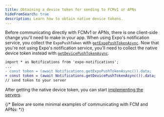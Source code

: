 ```yaml
---
title: Obtaining a device token for sending to FCMv1 or APNs
hideFromSearch: true
description: Learn how to obtain native device tokens.
---
```


Before communicating directly with FCMv1 or APNs, there is one client-side change you'll need to make in your app. When using Expo's notification service, you collect the `ExpoPushToken` with [`getExpoPushTokenAsync`](/versions/latest/sdk/notifications/#getexpopushtokenasyncoptions-expotokenoptions-expopushtoken). Now that you're not using Expo's notification service, you'll need to collect the native device token instead with [`getDevicePushTokenAsync`](/versions/latest/sdk/notifications/#getdevicepushtokenasync-devicepushtoken).

```diff
import * as Notifications from 'expo-notifications';
...
- const token = (await Notifications.getExpoPushTokenAsync()).data;
+ const token = (await Notifications.getDevicePushTokenAsync()).data;
// send token to your server
```

After getting the native device token, you can start [implementing the servers](/push-notifications/sending-notifications-custom).

{/* Below are some minimal examples of communicating with FCM and APNs: */}
